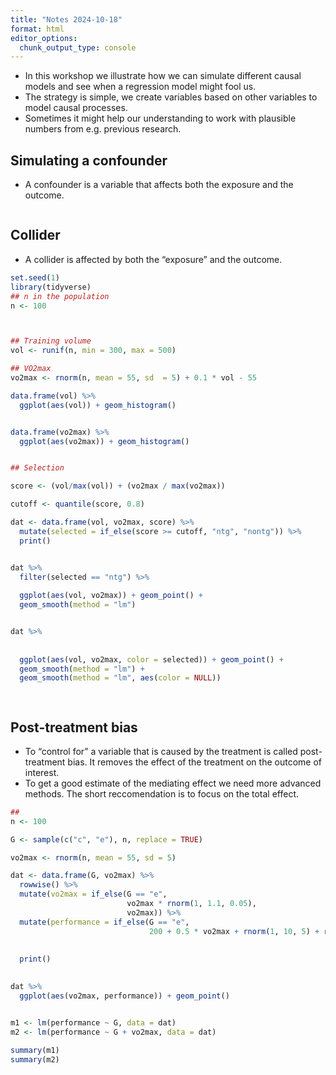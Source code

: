```yaml
---
title: "Notes 2024-10-18"
format: html
editor_options: 
  chunk_output_type: console
---
```


- In this workshop we illustrate how we can simulate different causal models and see when a regression model might fool us.
- The strategy is simple, we create variables based on other variables to model causal processes. 
- Sometimes it might help our understanding to work with plausible numbers from e.g. previous research.




## Simulating a confounder

- A confounder is a variable that affects both the exposure and the outcome.


```r





```



## Collider

- A collider is affected by both the "exposure" and the outcome. 



```r

set.seed(1)
library(tidyverse)
## n in the population 
n <- 100 



## Training volume
vol <- runif(n, min = 300, max = 500)

## VO2max
vo2max <- rnorm(n, mean = 55, sd  = 5) + 0.1 * vol - 55

data.frame(vol) %>%
  ggplot(aes(vol)) + geom_histogram()


data.frame(vo2max) %>%
  ggplot(aes(vo2max)) + geom_histogram()


## Selection

score <- (vol/max(vol)) + (vo2max / max(vo2max))

cutoff <- quantile(score, 0.8)

dat <- data.frame(vol, vo2max, score) %>%
  mutate(selected = if_else(score >= cutoff, "ntg", "nontg")) %>%
  print()


dat %>%
  filter(selected == "ntg") %>%
  
  ggplot(aes(vol, vo2max)) + geom_point() + 
  geom_smooth(method = "lm")


dat %>%
  
  
  ggplot(aes(vol, vo2max, color = selected)) + geom_point() + 
  geom_smooth(method = "lm") + 
  geom_smooth(method = "lm", aes(color = NULL)) 
  



```

## Post-treatment bias

- To "control for" a variable that is caused by the treatment is called post-treatment bias. It removes the effect of the treatment on the outcome of interest. 
- To get a good estimate of the mediating effect we need more advanced methods. The short reccomendation is to focus on the total effect.

```r

## 
n <- 100

G <- sample(c("c", "e"), n, replace = TRUE)

vo2max <- rnorm(n, mean = 55, sd = 5)

dat <- data.frame(G, vo2max) %>%
  rowwise() %>%
  mutate(vo2max = if_else(G == "e", 
                          vo2max * rnorm(1, 1.1, 0.05), 
                          vo2max)) %>%
  mutate(performance = if_else(G == "e", 
                               200 + 0.5 * vo2max + rnorm(1, 10, 5) + rnorm(1, 0, 5), 200 + 0.5 * vo2max + rnorm(1, 0, 5))) %>%
  
  
  print()
  

dat %>%
  ggplot(aes(vo2max, performance)) + geom_point()


m1 <- lm(performance ~ G, data = dat)
m2 <- lm(performance ~ G + vo2max, data = dat)
  
summary(m1)
summary(m2)
```






